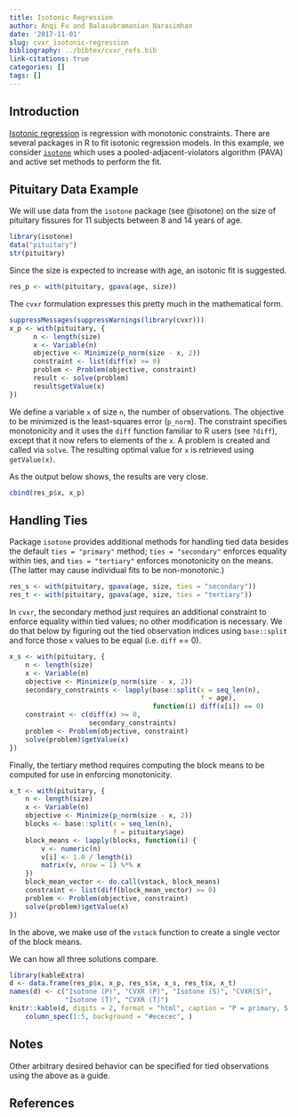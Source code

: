 ```yaml
---
title: Isotonic Regression
author: Anqi Fu and Balasubramanian Narasimhan
date: '2017-11-01'
slug: cvxr_isotonic-regression
bibliography: ../bibtex/cvxr_refs.bib
link-citations: true
categories: []
tags: []
---
```


## Introduction

[Isotonic regression](https://en.wikipedia.org/wiki/Isotonic_regression) is
regression with monotonic constraints. There are several packages in R
to fit isotonic regression models. In this example, we
consider [`isotone`](https://cran.r-project.org/package=isotone) which
uses a pooled-adjacent-violators algorithm (PAVA) and active set
methods to perform the fit.

## Pituitary Data Example

We will use data from the `isotone` package (see @isotone) on the size
of pituitary fissures for 11 subjects between 8 and 14 years of age.

```r
library(isotone)
data("pituitary")
str(pituitary)
```

Since the size is expected to increase with age, an isotonic fit is suggested.

```r
res_p <- with(pituitary, gpava(age, size))
```

The `cvxr` formulation expresses this pretty much in the mathematical form. 

```r
suppressMessages(suppressWarnings(library(cvxr)))
x_p <- with(pituitary, {
      n <- length(size)
      x <- Variable(n)
      objective <- Minimize(p_norm(size - x, 2))
      constraint <- list(diff(x) >= 0)
      problem <- Problem(objective, constraint)
      result <- solve(problem)
      result$getValue(x)
})
```

We define a variable `x` of size `n`, the number of observations. The objective to be minimized is the least-squares error (`p_norm`). The constraint specifies monotonicity and it uses the `diff` function familiar to R users (see `?diff`), except that it now refers to elements of the `x`. A problem is created and called via `solve`. The resulting optimal value for `x` is retrieved using `getValue(x)`. 

As the output below shows, the results are very close.
```r
cbind(res_p$x, x_p)
```

## Handling Ties

Package `isotone` provides additional methods for handling tied data besides the default `ties = "primary"` method; `ties = "secondary"` enforces equality within ties, and `ties = "tertiary"`
enforces monotonicity on the means. (The latter may cause individual fits to be non-monotonic.)

```r
res_s <- with(pituitary, gpava(age, size, ties = "secondary"))
res_t <- with(pituitary, gpava(age, size, ties = "tertiary"))
```

In `cvxr`, the secondary method just requires an additional constraint to enforce
equality within tied values; no other modification is necessary. We do that below by figuring out the tied observation indices using `base::split` and force those `x` values to be equal (i.e. `diff` == 0).

```r
x_s <- with(pituitary, {
    n <- length(size)
    x <- Variable(n)
    objective <- Minimize(p_norm(size - x, 2))
    secondary_constraints <- lapply(base::split(x = seq_len(n),
                                                f = age),
                                    function(i) diff(x[i]) == 0)
    constraint <- c(diff(x) >= 0,
                    secondary_constraints)
    problem <- Problem(objective, constraint)
    solve(problem)$getValue(x)
})
```

Finally, the tertiary method requires computing the block means to be computed for use
in enforcing monotonicity. 
```r
x_t <- with(pituitary, {
    n <- length(size)
    x <- Variable(n)
    objective <- Minimize(p_norm(size - x, 2))
    blocks <- base::split(x = seq_len(n),
                          f = pituitary$age)
    block_means <- lapply(blocks, function(i) {
        v <- numeric(n)
        v[i] <- 1.0 / length(i)
        matrix(v, nrow = 1) %*% x
    })
    block_mean_vector <- do.call(vstack, block_means)
    constraint <- list(diff(block_mean_vector) >= 0)
    problem <- Problem(objective, constraint)
    solve(problem)$getValue(x)
})
```
In the above, we make use of the `vstack` function to create a single vector of the block means.

We can how all three solutions compare.

```r
library(kableExtra)
d <- data.frame(res_p$x, x_p, res_s$x, x_s, res_t$x, x_t)
names(d) <- c("Isotone (P)", "CVXR (P)", "Isotone (S)", "CVXR(S)",
              "Isotone (T)", "CVXR (T)")
knitr::kable(d, digits = 2, format = "html", caption = "P = primary, S = Secondary, T = Tertiary") %>%
    column_spec(1:5, background = "#ececec", )
```

## Notes

Other arbitrary desired behavior can be specified for tied
observations using the above as a guide.

## References
